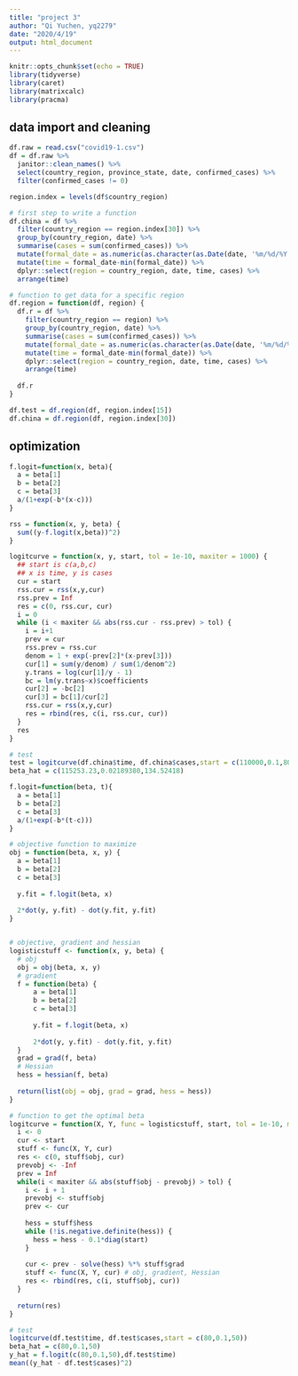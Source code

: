 ```yaml
---
title: "project 3"
author: "Qi Yuchen, yq2279"
date: "2020/4/19"
output: html_document
---
```


```r
knitr::opts_chunk$set(echo = TRUE)
library(tidyverse)
library(caret)
library(matrixcalc)
library(pracma)
```

## data import and cleaning

```r
df.raw = read.csv("covid19-1.csv")
df = df.raw %>% 
  janitor::clean_names() %>% 
  select(country_region, province_state, date, confirmed_cases) %>% 
  filter(confirmed_cases != 0)

region.index = levels(df$country_region)

# first step to write a function
df.china = df %>% 
  filter(country_region == region.index[30]) %>% 
  group_by(country_region, date) %>% 
  summarise(cases = sum(confirmed_cases)) %>% 
  mutate(formal_date = as.numeric(as.character(as.Date(date, '%m/%d/%Y'), format="%Y%m%d"))) %>% 
  mutate(time = formal_date-min(formal_date)) %>% 
  dplyr::select(region = country_region, date, time, cases) %>% 
  arrange(time)

# function to get data for a specific region
df.region = function(df, region) {
  df.r = df %>% 
    filter(country_region == region) %>% 
    group_by(country_region, date) %>% 
    summarise(cases = sum(confirmed_cases)) %>% 
    mutate(formal_date = as.numeric(as.character(as.Date(date, '%m/%d/%Y'), format="%Y%m%d"))) %>% 
    mutate(time = formal_date-min(formal_date)) %>% 
    dplyr::select(region = country_region, date, time, cases) %>% 
    arrange(time)
  
  df.r
}

df.test = df.region(df, region.index[15])
df.china = df.region(df, region.index[30])
```

## optimization

```r
f.logit=function(x, beta){
  a = beta[1]
  b = beta[2]
  c = beta[3]
  a/(1+exp(-b*(x-c)))
}

rss = function(x, y, beta) {
  sum((y-f.logit(x,beta))^2)
}

logitcurve = function(x, y, start, tol = 1e-10, maxiter = 1000) {
  ## start is c(a,b,c)
  ## x is time, y is cases
  cur = start
  rss.cur = rss(x,y,cur)
  rss.prev = Inf
  res = c(0, rss.cur, cur)
  i = 0
  while (i < maxiter && abs(rss.cur - rss.prev) > tol) {
    i = i+1
    prev = cur
    rss.prev = rss.cur
    denom = 1 + exp(-prev[2]*(x-prev[3]))
    cur[1] = sum(y/denom) / sum(1/denom^2)
    y.trans = log(cur[1]/y - 1)
    bc = lm(y.trans~x)$coefficients
    cur[2] = -bc[2]
    cur[3] = bc[1]/cur[2]
    rss.cur = rss(x,y,cur)
    res = rbind(res, c(i, rss.cur, cur))
  }
  res
}

# test
test = logitcurve(df.china$time, df.china$cases,start = c(110000,0.1,80))
beta_hat = c(115253.23,0.02189380,134.52418)
```




```r
f.logit=function(beta, t){
  a = beta[1]
  b = beta[2]
  c = beta[3]
  a/(1+exp(-b*(t-c)))
}

# objective function to maximize
obj = function(beta, x, y) {
  a = beta[1]
  b = beta[2]
  c = beta[3]
  
  y.fit = f.logit(beta, x)
  
  2*dot(y, y.fit) - dot(y.fit, y.fit)
}


# objective, gradient and hessian
logisticstuff <- function(x, y, beta) {
  # obj
  obj = obj(beta, x, y)
  # gradient
  f = function(beta) {
      a = beta[1]
      b = beta[2]
      c = beta[3]
      
      y.fit = f.logit(beta, x)
  
      2*dot(y, y.fit) - dot(y.fit, y.fit)
  }
  grad = grad(f, beta)  
  # Hessian
  hess = hessian(f, beta)
 
  return(list(obj = obj, grad = grad, hess = hess))
}

# function to get the optimal beta
logitcurve = function(X, Y, func = logisticstuff, start, tol = 1e-10, maxiter = 200) {
  i <- 0
  cur <- start
  stuff <- func(X, Y, cur)
  res <- c(0, stuff$obj, cur)
  prevobj <- -Inf
  prev = Inf
  while(i < maxiter && abs(stuff$obj - prevobj) > tol) {
    i <- i + 1
    prevobj <- stuff$obj
    prev <- cur
    
    hess = stuff$hess
    while (!is.negative.definite(hess)) {
      hess = hess - 0.1*diag(start)
    }
    
    cur <- prev - solve(hess) %*% stuff$grad
    stuff <- func(X, Y, cur) # obj, gradient, Hessian
    res <- rbind(res, c(i, stuff$obj, cur))
  }
  
  return(res)
}

# test
logitcurve(df.test$time, df.test$cases,start = c(80,0.1,50))
beta_hat = c(80,0.1,50)
y_hat = f.logit(c(80,0.1,50),df.test$time)
mean((y_hat - df.test$cases)^2)
```





